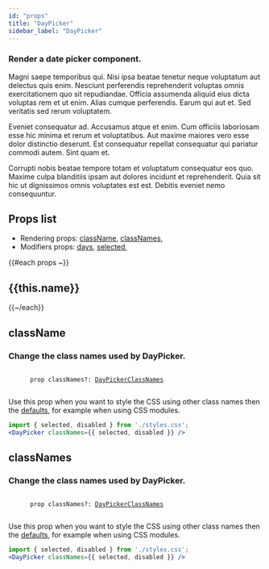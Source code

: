 ```yaml
---
id: "props"
title: "DayPicker"
sidebar_label: "DayPicker"
---
```


<div className="docs">
  <h3>Render a date picker component.</h3>
</div>

Magni saepe temporibus qui. Nisi ipsa beatae tenetur neque voluptatum aut delectus quis enim. Nesciunt perferendis reprehenderit voluptas omnis exercitationem quo sit repudiandae. Officia assumenda aliquid eius dicta voluptas rem et ut enim. Alias cumque perferendis. Earum qui aut et. Sed veritatis sed rerum voluptatem.

Eveniet consequatur ad. Accusamus atque et enim. Cum officiis laboriosam esse hic minima et rerum et voluptatibus. Aut maxime maiores vero esse dolor distinctio deserunt. Est consequatur repellat consequatur qui pariatur commodi autem. Sint quam et.

Corrupti nobis beatae tempore totam et voluptatum consequatur eos quo. Maxime culpa blanditiis ipsam aut dolores incidunt et reprehenderit. Quia sit hic ut dignissimos omnis voluptates est est. Debitis eveniet nemo consequuntur.

## Props list

* Rendering props: [className](#classname), [classNames](#classnames),
* Modifiers props: [days](#modifiers), [selected](#selected),

{{#each props ~}}
## {{this.name}}
{{~/each}}

## className

<div className="docs">
  <h3>Change the class names used by DayPicker.</h3>
  <div class="syntax">
    <code>
      <span class="syntax-keyword">prop</span> <span class="syntax-identifier">classNames</span>?: <span class="syntax-symbol-ref"><a href="#DayPickerClassNames">DayPickerClassNames</a></span>
    </code>
  </div>
</div>

Use this prop when you want to style the CSS using other class names then the <a href="#defaultClassNames">defaults</a>, for example when using CSS modules.

```jsx
import { selected, disabled } from './styles.css';
<DayPicker classNames={{ selected, disabled }} />
```

## classNames

<div className="docs">
  <h3>Change the class names used by DayPicker.</h3>
  <div class="syntax">
    <code>
      <span class="syntax-keyword">prop</span> <span class="syntax-identifier">classNames</span>?: <span class="syntax-symbol-ref"><a href="#DayPickerClassNames">DayPickerClassNames</a></span>
    </code>
  </div>
</div>

Use this prop when you want to style the CSS using other class names then the <a href="#defaultClassNames">defaults</a>, for example when using CSS modules.

```jsx
import { selected, disabled } from './styles.css';
<DayPicker classNames={{ selected, disabled }} />
```
